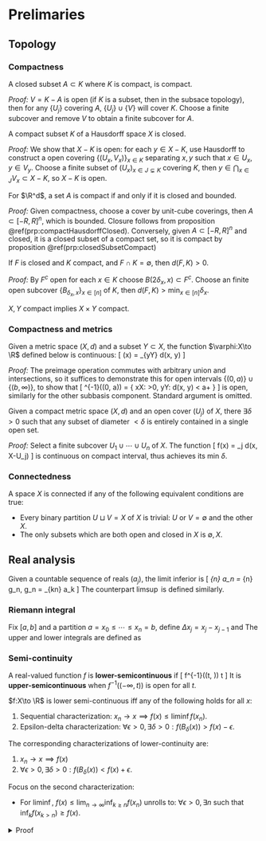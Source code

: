 # Prelimaries 

## Topology {-}

### Compactness {-}

:::{.proposition #closedSubsetCompact}
A closed subset $A\subset K$ where $K$ is compact, is compact. 
:::
_Proof:_ $V=K-A$ is open 
(if $K$ is a subset, then in the subsace topology), then 
for any $\{U_j\}$ covering $A$, $\{U_j\}\cup \{V\}$ will 
cover $K$. Choose a finite subcover and remove $V$ to obtain 
a finite subcover for $A$. 

:::{.proposition #compactHausdorffClosed}
A compact subset $K$ of a Hausdorff space $X$ is closed. 
:::
_Proof:_ We show that $X-K$ is open: for each $y\in X-K$, 
use Hausdorff to construct a open covering $\{(U_x, V_x)\}_{x\in K}$ 
separating $x, y$ such that $x\in U_x, y\in V_y$. 
Choose a finite subset of $(U_x)_{x\in J\subsetneq K}$ covering $K$, 
then $y\in \bigcap_{x\in J} V_x \subset X-K$, so $X-K$ is open. 

:::{.proposition #closedBoundedCompact name="closed+bounded=compact"}
For $\R^d$, a set $A$ is compact if and only if it is 
closed and bounded. 
:::
_Proof:_ Given compactness, choose a cover by unit-cube coverings, 
then $A\subset [-R, R]^n$, which is bounded. Closure follows 
from proposition \@ref(prp:compactHausdorffClosed). 
Conversely, given $A\subset [-R, R]^n$ and closed, it is 
a closed subset of a compact set, so it is compact by proposition 
\@ref(prp:closedSubsetCompact)

:::{.lemma #compactClosedDistance name="finite distance between compact and closed sets"}
If $F$ is closed and $K$ compact, and $F\cap K = \emptyset$, then 
$d(F, K)>0$. 
:::
_Proof:_ By $F^c$ open for each $x\in K$ choose $B(2\delta_x, x)\subset F^c$. 
Choose an finite open subcover $\{B_{\delta_x, x}\}_{x\in [n]}$ of $K$, then 
$d(F, K) > \min_{x\in [n]} \delta_x$. 

:::{.proposition name="compactness and product"}
$X, Y$ compact implies $X\times Y$ compact. 
:::

### Compactness and metrics {-}

:::{.lemma #distanceContinuity name="continuity of distance"}
Given a metric space $(X, d)$ and a subset $Y\subset X$, 
the function $\varphi:X\to \R$ defined below is continuous: 
\[ 
    \varphi(x) = \inf_{y\in Y} d(x, y) 
\] 
:::
_Proof:_ The preimage operation commutes with arbitrary 
union and intersections, so it suffices to demonstrate this 
for open intervals $\{(0, a)\}\cup \{(b, \infty)\}$, to show that 
\[ 
    \varphi^{-1}((0, a)) = \{
        x\in X: \forall \epsilon>0, 
        \exists y\in Y: d(x, y) < a+\epsilon
    \}
\] 
is open, similarly for the other subbasis component. Standard 
argument is omitted. 

:::{.lemma name="Lebesgue number lemma"}
Given a compact metric space $(X, d)$ and an open cover $(U_j)$ 
of $X$, there $\exists\delta>0$ such that any subset of diameter $<\delta$ 
is entirely contained in a single open set. 
:::
_Proof:_ Select a finite subcover $U_1\cup \cdots \cup U_n$ of 
$X$. The function 
\[ 
    f(x) = \min_j d(x, X-U_j)
\] 
is continuous on compact interval, thus achieves its min $\delta$. 


### Connectedness {-}

:::{.definition name="connected sets"}
A space $X$ is connected if any of the following equivalent conditions 
are true: 

- Every binary partition $U\sqcup V=X$ of $X$ is trivial: $U$ or $V=\emptyset$ 
    and the other $X$.
- The only subsets which are both open and closed in $X$ is $\emptyset, X$.   
:::


## Real analysis {-}

:::{.definition name="limit inferior"}
Given a countable sequence of reals $(a_j)$, the limit inferior is 
\[ 
    \liminf_{n\to \infty} a_n = \lim_{n\to \infty} g_n, \quad 
    g_n = \inf_{k\geq n} a_k 
\] 
The counterpart $\limsup$ is defined similarly. 
:::

### Riemann integral {-}

:::{.definition name="Riemann integral"}
Fix $[a, b]$ and a partition $a=x_0\leq \cdots \leq x_n =b$, 
define $\Delta x_j = x_j - x_{j-1}$ and 
\begin{align}
    M_j &= \sup f([x_{j-1} \leq x\leq x_j]), \quad 
    m_j = \inf f([x_{j-1} \leq x\leq x_j]) \\ 
    U(P, f) &= \sum_{j=1}^n M_j \Delta x_j, \quad 
    L(P, f) = \sum_{j=1}^n m_j \Delta x_j 
\end{align}
The upper and lower integrals are defined as 
\begin{align}
    \bar{\int}^b_a f\, d\alpha = \inf U(P, f, \alpha), \quad 
    \underline{\int}^b_a f\, d\alpha = \sup L(P, f, \alpha)
\end{align}
:::

### Semi-continuity {-}

:::{.definition name="semi-continuity"}
A real-valued function $f$ is **lower-semicontinuous** 
if 
\[ 
    f^{-1}((t, \infty)) \text{ is open }\forall t
\] 
It is **upper-semicontinuous** when 
$f^{-1}((-\infty, t))$ is open for all $t$. 
:::

:::{.proposition name="equivalent characterization"}
$f:X\to \R$ is lower semi-continuous 
iff any of the following holds for all $x$: 

1. Sequential characterization: 
    $x_n\to x \implies f(x)\leq \liminf f(x_n)$. 
2. Epsilon-delta characterization: 
$\forall \epsilon>0, \exists \delta>0: 
    f(B_\delta(x))>f(x)-\epsilon$. 

The corresponding characterizations of lower-continuity are: 

1. $x_n\to x \implies f(x)$ 
2. $\forall \epsilon>0, \exists \delta>0: 
    f(B_\delta(x)) < f(x)+\epsilon$. 
:::

Focus on the second characterization: 

- For $\liminf$, $f(x) \leq \lim_{n\to \infty} \inf_{k\geq n} f(x_n)$ 
unrolls to: $\forall \epsilon>0, \exists n$ such that 
$\inf_k f(x_{k>n}) \geq f(x)$. 

<details>
<summary>Proof</summary>
Fixing $x$ and $\epsilon>0$, rewrite the convex condition to obtain 
\[ 
    f(\lambda x + \bar \lambda y) \leq f(x) + 
    \bar \lambda [f(y) - f(x)]
\] 
</details>
